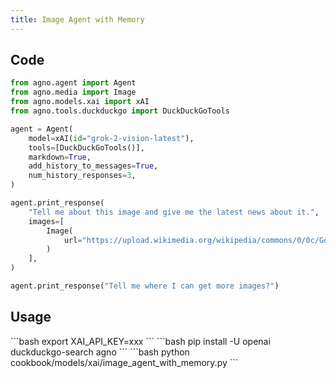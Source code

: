 ```yaml
---
title: Image Agent with Memory
---
```


## Code

```python cookbook/models/xai/image_agent_with_memory.py
from agno.agent import Agent
from agno.media import Image
from agno.models.xai import xAI
from agno.tools.duckduckgo import DuckDuckGoTools

agent = Agent(
    model=xAI(id="grok-2-vision-latest"),
    tools=[DuckDuckGoTools()],
    markdown=True,
    add_history_to_messages=True,
    num_history_responses=3,
)

agent.print_response(
    "Tell me about this image and give me the latest news about it.",
    images=[
        Image(
            url="https://upload.wikimedia.org/wikipedia/commons/0/0c/GoldenGateBridge-001.jpg"
        )
    ],
)

agent.print_response("Tell me where I can get more images?")
```

## Usage

<Steps>
  <Snippet file="create-venv-step.mdx" />

  <Step title="Set your API key">
    ```bash
    export XAI_API_KEY=xxx
    ```
  </Step>

  <Step title="Install libraries">
    ```bash
    pip install -U openai duckduckgo-search agno
    ```
  </Step>

  <Step title="Run Agent">
    ```bash
    python cookbook/models/xai/image_agent_with_memory.py
    ```
  </Step>
</Steps> 